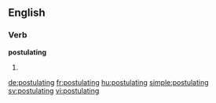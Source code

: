 ==English==

===Verb===
'''postulating'''

# {{present participle of|postulate}}

[[de:postulating]]
[[fr:postulating]]
[[hu:postulating]]
[[simple:postulating]]
[[sv:postulating]]
[[vi:postulating]]